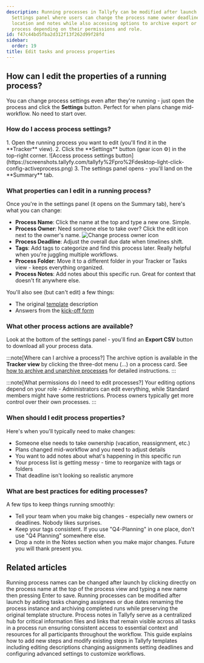 ```yaml
---
description: Running processes in Tallyfy can be modified after launch through the
  Settings panel where users can change the process name owner deadline tags folder
  location and notes while also accessing options to archive export or delete the
  process depending on their permissions and role.
id: f47c44bd5fba2d312f13f262d99f28fd
sidebar:
  order: 19
title: Edit tasks and process properties
---
```



## How can I edit the properties of a running process?

You can change process settings even after they're running - just open the process and click the **Settings** button. Perfect for when plans change mid-workflow. No need to start over.

### How do I access process settings?

<Steps>
1. Open the running process you want to edit (you'll find it in the **Tracker** view).
2. Click the **Settings** button (gear icon ⚙️) in the top-right corner.
   ![Access process settings button](https://screenshots.tallyfy.com/tallyfy%2Fpro%2Fdesktop-light-click-config-activeprocess.png)
3. The settings panel opens - you'll land on the **Summary** tab.
</Steps>

### What properties can I edit in a running process?

Once you're in the settings panel (it opens on the Summary tab), here's what you can change:

*   **Process Name**: Click the name at the top and type a new one. Simple.
*   **Process Owner**: Need someone else to take over? Click the edit icon next to the owner's name.
    ![Change process owner icon](https://screenshots.tallyfy.com/tallyfy%2Fpro%2Fdesktop-light-change-process-owner.png)
*   **Process Deadline**: Adjust the overall due date when timelines shift.
*   **Tags**: Add tags to categorize and find this process later. Really helpful when you're juggling multiple workflows.
*   **Process Folder**: Move it to a different folder in your Tracker or Tasks view - keeps everything organized.
*   **Process Notes**: Add notes about this specific run. Great for context that doesn't fit anywhere else.

You'll also see (but can't edit) a few things:
*   The original [template](/products/pro/documenting/templates/) description
*   Answers from the [kick-off form](/products/pro/tracking-and-tasks/tasks/what-are-form-fields-in-tallyfy/)

### What other process actions are available?

Look at the bottom of the settings panel - you'll find an **Export CSV** button to download all your process data.

:::note[Where can I archive a process?]
The archive option is available in the **Tracker view** by clicking the three-dot menu (...) on a process card. See [how to archive and unarchive processes](/products/pro/tracking-and-tasks/tracker-view/organize-processes/how-to-archive-and-unarchive-processes-in-tallyfy/) for detailed instructions.
:::

:::note[What permissions do I need to edit processes?]
Your editing options depend on your role - Administrators can edit everything, while Standard members might have some restrictions. Process owners typically get more control over their own processes.
:::

### When should I edit process properties?

Here's when you'll typically need to make changes:

*   Someone else needs to take ownership (vacation, reassignment, etc.)
*   Plans changed mid-workflow and you need to adjust details
*   You want to add notes about what's happening in this specific run
*   Your process list is getting messy - time to reorganize with tags or folders
*   That deadline isn't looking so realistic anymore

### What are best practices for editing processes?

A few tips to keep things running smoothly:

*   Tell your team when you make big changes - especially new owners or deadlines. Nobody likes surprises.
*   Keep your tags consistent. If you use "Q4-Planning" in one place, don't use "Q4 Planning" somewhere else.
*   Drop a note in the Notes section when you make major changes. Future you will thank present you.


## Related articles
<CardGrid>
<LinkTitleCard header="<b>Edit Processes > Rename a process</b>" href="/products/pro/tracking-and-tasks/processes/edit-processes/how-can-i-rename-a-process-in-tallyfy/" > Running process names can be changed after launch by clicking directly on the process name at the top of the process view and typing a new name then pressing Enter to save. </LinkTitleCard>
<LinkTitleCard header="<b>Processes > Edit processes</b>" href="/products/pro/tracking-and-tasks/processes/edit-processes/" > Running processes can be modified after launch by adding tasks changing assignees or due dates renaming the process instance and archiving completed runs while preserving the original template structure. </LinkTitleCard>
<LinkTitleCard header="<b>Edit Processes > Add process notes</b>" href="/products/pro/tracking-and-tasks/processes/edit-processes/how-to-add-process-notes/" > Process notes in Tallyfy serve as a centralized hub for critical information files and links that remain visible across all tasks in a process run ensuring consistent access to essential context and resources for all participants throughout the workflow. </LinkTitleCard>
<LinkTitleCard header="<b>Edit Templates > Edit steps</b>" href="/products/pro/documenting/templates/edit-templates/edit-steps/" > This guide explains how to add new steps and modify existing steps in Tallyfy templates including editing descriptions changing assignments setting deadlines and configuring advanced settings to customize workflows. </LinkTitleCard>
</CardGrid>